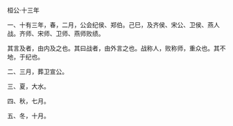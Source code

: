 

桓公·十三年

一、十有三年，春，二月，公会纪侯、郑伯。己巳，及齐侯、宋公、卫侯、燕人战。齐师、宋师、卫师、燕师败绩。

其言及者，由内及之也。其曰战者，由外言之也。战称人，败称师，重众也。其不地，于纪也。

二、三月，葬卫宣公。

三、夏，大水。

四、秋，七月。

五、冬，十月。

